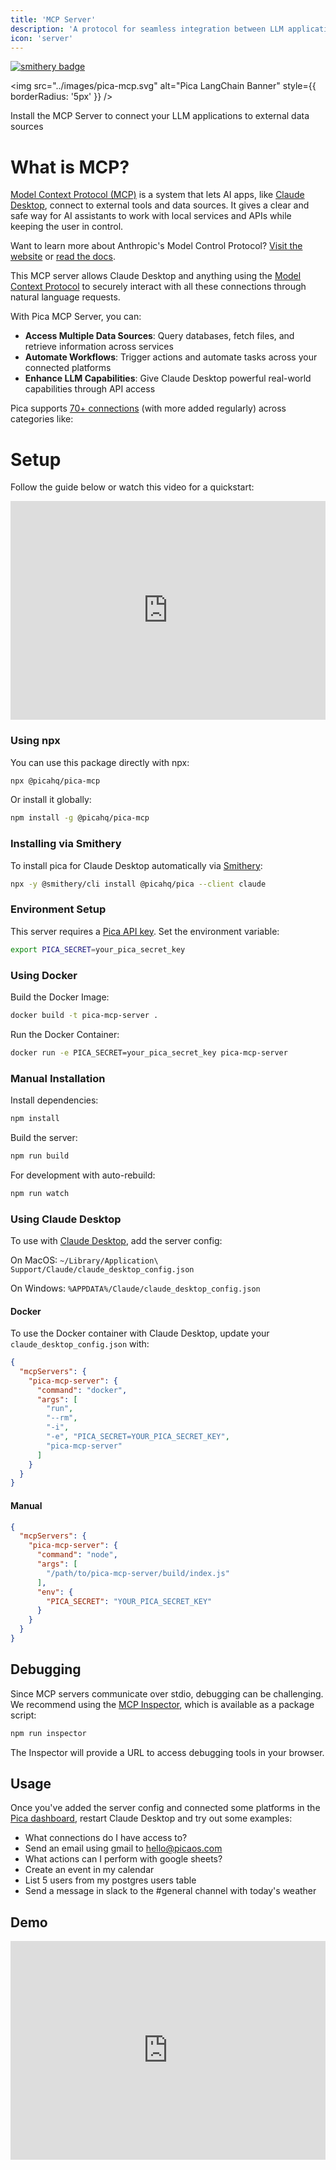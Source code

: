 ```yaml
---
title: 'MCP Server'
description: 'A protocol for seamless integration between LLM applications and external data sources'
icon: 'server'
---
```


[![smithery badge](https://smithery.ai/badge/@picahq/pica)](https://smithery.ai/server/@picahq/pica)

<img src="../images/pica-mcp.svg" alt="Pica LangChain Banner" style={{ borderRadius: '5px' }} />

<Card title="mcp-server" icon="server" href="https://smithery.ai/server/@picahq/pica" horizontal>
Install the MCP Server to connect your LLM applications to external data sources
</Card>

# What is MCP?

[Model Context Protocol (MCP)](https://modelcontextprotocol.io) is a system that lets AI apps, like [Claude Desktop](https://claude.ai/download), connect to external tools and data sources. It gives a clear and safe way for AI assistants to work with local services and APIs while keeping the user in control.

<Info>Want to learn more about Anthropic's Model Control Protocol? [Visit the website](https://www.claudemcp.com) or [read the docs](https://modelcontextprotocol.io/introduction).</Info>

This MCP server allows Claude Desktop and anything using the [Model Context Protocol](https://modelcontextprotocol.io) to securely interact with all these connections through natural language requests.

With Pica MCP Server, you can:

- **Access Multiple Data Sources**: Query databases, fetch files, and retrieve information across services
- **Automate Workflows**: Trigger actions and automate tasks across your connected platforms
- **Enhance LLM Capabilities**: Give Claude Desktop powerful real-world capabilities through API access

Pica supports [70+ connections](https://app.picaos.com/tools) (with more added regularly) across categories like:

# Setup

Follow the guide below or watch this video for a quickstart:

<iframe
  width="100%"
  height="350"
  src="https://www.youtube.com/embed/JJ62NUEkKAs"
  title="MCP Server Setup Guide"
  frameborder="0"
  allow="accelerometer; autoplay; clipboard-write; encrypted-media; gyroscope; picture-in-picture"
  allowfullscreen
></iframe>

### Using npx

You can use this package directly with npx:

```bash
npx @picahq/pica-mcp
```

Or install it globally:

```bash
npm install -g @picahq/pica-mcp
```

### Installing via Smithery

To install pica for Claude Desktop automatically via [Smithery](https://smithery.ai/server/@picahq/pica):

```bash
npx -y @smithery/cli install @picahq/pica --client claude
```

### Environment Setup

This server requires a [Pica API key](https://app.picaos.com/settings/api-keys). Set the environment variable:

```bash
export PICA_SECRET=your_pica_secret_key
```

### Using Docker

Build the Docker Image:

```bash
docker build -t pica-mcp-server .
```

Run the Docker Container:

```bash
docker run -e PICA_SECRET=your_pica_secret_key pica-mcp-server
```

### Manual Installation

Install dependencies:

```bash
npm install
```

Build the server:

```bash
npm run build
```

For development with auto-rebuild:
```bash
npm run watch
```

### Using Claude Desktop

To use with [Claude Desktop](https://claude.ai/download), add the server config:

On MacOS: `~/Library/Application\ Support/Claude/claude_desktop_config.json`

On Windows: `%APPDATA%/Claude/claude_desktop_config.json`

#### Docker

To use the Docker container with Claude Desktop, update your `claude_desktop_config.json` with:

```json
{
  "mcpServers": {
    "pica-mcp-server": {
      "command": "docker",
      "args": [
        "run",
        "--rm",
        "-i",
        "-e", "PICA_SECRET=YOUR_PICA_SECRET_KEY",
        "pica-mcp-server"
      ]
    }
  }
}
```

#### Manual

```json
{
  "mcpServers": {
    "pica-mcp-server": {
      "command": "node",
      "args": [
        "/path/to/pica-mcp-server/build/index.js"
      ],
      "env": {
        "PICA_SECRET": "YOUR_PICA_SECRET_KEY"
      }
    }
  }
}
```

## Debugging

Since MCP servers communicate over stdio, debugging can be challenging. We recommend using the [MCP Inspector](https://github.com/modelcontextprotocol/inspector), which is available as a package script:

```bash
npm run inspector
```

The Inspector will provide a URL to access debugging tools in your browser.


## Usage

Once you've added the server config and connected some platforms in the [Pica dashboard](https://app.picaos.com/connections), restart Claude Desktop and try out some examples:

- What connections do I have access to?
- Send an email using gmail to hello@picaos.com
- What actions can I perform with google sheets?
- Create an event in my calendar
- List 5 users from my postgres users table
- Send a message in slack to the #general channel with today's weather

## Demo

<iframe
  width="100%"
  height="350"
  src="https://www.youtube.com/embed/0jeasO20PyM"
  title="MCP Server Demo"
  frameborder="0"
></iframe>
